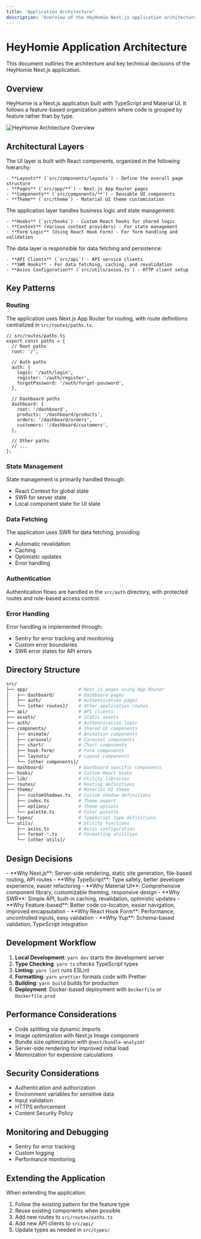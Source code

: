```yaml
---
title: 'Application Architecture'
description: 'Overview of the HeyHomie Next.js application architecture'
---
```


# HeyHomie Application Architecture

This document outlines the architecture and key technical decisions of the HeyHomie Next.js application.

## Overview

HeyHomie is a Next.js application built with TypeScript and Material UI. It follows a feature-based organization pattern where code is grouped by feature rather than by type.

<Frame>
  <img src="/images/architecture-diagram.png" alt="HeyHomie Architecture Overview" />
</Frame>

## Architectural Layers

<AccordionGroup>
  <Accordion icon="layer-group" title="1. UI Layer">
    The UI layer is built with React components, organized in the following hierarchy:
    
    - **Layouts** (`src/components/layouts`) - Define the overall page structure
    - **Pages** (`src/app/**`) - Next.js App Router pages
    - **Components** (`src/components/**`) - Reusable UI components
    - **Theme** (`src/theme`) - Material UI theme customization
  </Accordion>
  
  <Accordion icon="brain" title="2. Application Layer">
    The application layer handles business logic and state management:
    
    - **Hooks** (`src/hooks`) - Custom React hooks for shared logic
    - **Context** (Various context providers) - For state management
    - **Form Logic** (Using React Hook Form) - For form handling and validation
  </Accordion>
  
  <Accordion icon="database" title="3. Data Layer">
    The data layer is responsible for data fetching and persistence:
    
    - **API Clients** (`src/api`) - API service clients
    - **SWR Hooks** - For data fetching, caching, and revalidation
    - **Axios Configuration** (`src/utils/axios.ts`) - HTTP client setup
  </Accordion>
</AccordionGroup>

## Key Patterns

### Routing

The application uses Next.js App Router for routing, with route definitions centralized in `src/routes/paths.ts`.

```tsx
// src/routes/paths.ts
export const paths = {
  // Root paths
  root: '/',
  
  // Auth paths
  auth: {
    login: '/auth/login',
    register: '/auth/register',
    forgotPassword: '/auth/forgot-password',
  },
  
  // Dashboard paths
  dashboard: {
    root: '/dashboard',
    products: '/dashboard/products',
    orders: '/dashboard/orders',
    customers: '/dashboard/customers',
  },
  
  // Other paths
  // ...
};
```

### State Management

State management is primarily handled through:

- React Context for global state
- SWR for server state
- Local component state for UI state

### Data Fetching

The application uses SWR for data fetching, providing:

- Automatic revalidation
- Caching
- Optimistic updates
- Error handling

### Authentication

Authentication flows are handled in the `src/auth` directory, with protected routes and role-based access control.

### Error Handling

Error handling is implemented through:

- Sentry for error tracking and monitoring
- Custom error boundaries
- SWR error states for API errors

## Directory Structure

```bash
src/
├── app/                   # Next.js pages using App Router
│   ├── dashboard/         # Dashboard pages
│   ├── auth/              # Authentication pages
│   └── [other routes]/    # Other application routes
├── api/                   # API clients
├── assets/                # Static assets
├── auth/                  # Authentication logic
├── components/            # Shared UI components
│   ├── animate/           # Animation components
│   ├── carousel/          # Carousel components
│   ├── chart/             # Chart components
│   ├── hook-form/         # Form components
│   ├── layouts/           # Layout components
│   └── [other components]/
├── dashboard/             # Dashboard specific components
├── hooks/                 # Custom React hooks
├── lib/                   # Utility libraries
├── routes/                # Routing definitions
├── theme/                 # Material UI theme
│   ├── customShadows.ts   # Custom shadow definitions
│   ├── index.ts           # Theme export
│   ├── options/           # Theme options
│   └── palette.ts         # Color palette
├── types/                 # TypeScript type definitions
└── utils/                 # Utility functions
    ├── axios.ts           # Axios configuration
    ├── format-*.ts        # Formatting utilities
    └── [other utils]/
```

## Design Decisions

<Tabs>
  <Tab title="Next.js and TypeScript">
    - **Why Next.js**: Server-side rendering, static site generation, file-based routing, API routes
    - **Why TypeScript**: Type safety, better developer experience, easier refactoring
  </Tab>
  
  <Tab title="Material UI">
    - **Why Material UI**: Comprehensive component library, customizable theming, responsive design
  </Tab>
  
  <Tab title="SWR for Data Fetching">
    - **Why SWR**: Simple API, built-in caching, revalidation, optimistic updates
  </Tab>
  
  <Tab title="Feature-based Organization">
    - **Why Feature-based**: Better code co-location, easier navigation, improved encapsulation
  </Tab>
  
  <Tab title="React Hook Form + Yup">
    - **Why React Hook Form**: Performance, uncontrolled inputs, easy validation
    - **Why Yup**: Schema-based validation, TypeScript integration
  </Tab>
</Tabs>

## Development Workflow

1. **Local Development**: `yarn dev` starts the development server
2. **Type Checking**: `yarn ts` checks TypeScript types
3. **Linting**: `yarn lint` runs ESLint
4. **Formatting**: `yarn prettier` formats code with Prettier
5. **Building**: `yarn build` builds for production
6. **Deployment**: Docker-based deployment with `Dockerfile` or `Dockerfile.prod`

## Performance Considerations

- Code splitting via dynamic imports
- Image optimization with Next.js Image component
- Bundle size optimization with `@next/bundle-analyzer`
- Server-side rendering for improved initial load
- Memoization for expensive calculations

## Security Considerations

- Authentication and authorization
- Environment variables for sensitive data
- Input validation
- HTTPS enforcement
- Content Security Policy

## Monitoring and Debugging

- Sentry for error tracking
- Custom logging
- Performance monitoring

## Extending the Application

When extending the application:

1. Follow the existing pattern for the feature type
2. Reuse existing components when possible
3. Add new routes to `src/routes/paths.ts`
4. Add new API clients to `src/api/`
5. Update types as needed in `src/types/` 